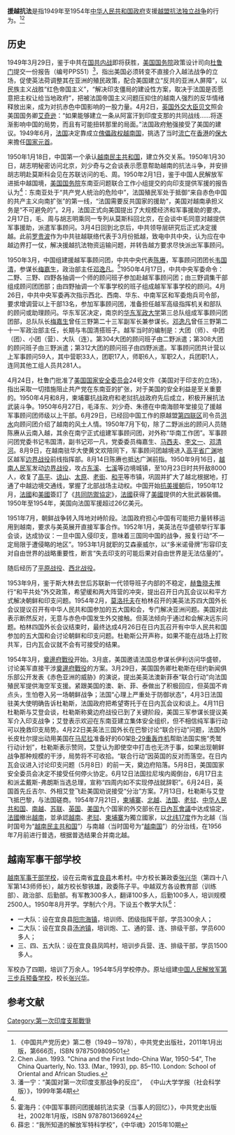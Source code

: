 '''援越抗法'''是指1949年至1954年[[中华人民共和国政府|中华人民共和国政府]]支援[[越盟|越盟]][[第一次印度支那戰爭|抗法独立战争]]的行为。<ref>《中国共产党历史》第二卷（1949－1978），中共党史出版社，2011年1月出版，第666页，ISBN 9787509809501</ref><ref>Chen Jian. 1993. "China and the First Indo-China War, 1950-54", The China Quarterly, No. 133. (Mar., 1993), pp. 85–110. London: School of Oriental and African Studies.</ref>
==历史==
1949年3月29日，鉴于中共在[[国共内战|国共内战]]即将获胜，[[美国国务院|美国国务院]]政策设计司向[[杜鲁门|杜鲁门]]提交一份报告（编号PPS51）<ref name="pyn">潘一宁：“美国对第一次印度支那战争的反应”， 《中山大学学报（社会科学版）》，1999年第4期</ref>，指出美国必须转变不直接介入越法战争的立场，促使英法荷调整其在亚洲的殖民政策，配合美国建立“反共的亚洲人屏障”，以民族主义战胜“红色帝国主义”，“解决印支僵局的建设性方案，取决于法国是否愿意把主权让给当地政府”，把被法国帝国主义问题压抑住的越南人强烈的反华情绪释放出来，成为对抗赤色中国影响的一股力量。4月2日，[[英国外交大臣|英国外交大臣]][[欧内斯特·贝文|贝文]]照会美国国务卿[[迪安·艾奇逊|艾奇逊]]：“如果能够建立一条从阿富汗到印度支那的共同战线……将逐渐影响中国的局势，而且有可能扭转那里的局面。”法国政府勉强接受了美国的建议。1949年6月，[[法国|法国]]决定靠成立[[傀儡政权|傀儡政权]][[越南国|越南国]]，挑选了当时[[流亡|流亡]]在[[香港|香港]]的[[保大帝|保大]]来擔任[[国家元首|国家元首]]。

1950年1月18日，中国第一个承认[[越南民主共和国|越南民主共和国]]，建立外交关系。1950年1月30日，胡志明秘密访问北京，刘少奇与之会谈表示愿意帮助越南的抗法斗争，并安排胡志明赴莫斯科会见在苏联访问的毛、周。1950年2月1日，鉴于中国人民解放军进抵中越国境，[[美国国务院|美国国务院]]东南亚问题联合工作小组提交的向印支提供军援的报告认为<ref name="pyn"/>：东南亚处于“共产党人统治的危险中”，法国殖民军处于抵御“来自赤色中国的共产主义向南扩张”的第一线，“法国需要反共国家的援助”，美国对越南承担义务是“不可避免的”。2月，法国正式向美国提出了大规模经济和军事援助的要求。2月17日，毛、周与胡志明乘同一专列从莫斯科回北京，在会谈中毛同意对越提供军事援助，派遣军事顾问。3月4日回到北京后，中共领导层研究后正式决定援越。此前[[罗贵波|罗贵波]]作为中共驻越联络代表于3月份抵越，致电中共中央，认为应在中越边界打一仗，解决援越抗法物资运输问题，并转告越方要求尽快派出军事顾问。

1950年3月，中国组建援越军事顾问团，中共中央代表[[陈赓|陈赓]]，军事顾问团团长[[韦国清|韦国清]]，参谋长[[梅嘉生|梅嘉生]]，政治部主任[[邓逸凡|邓逸凡]]。<ref>霍海丹：《中国军事顾问团援越抗法实录（当事人的回忆）》，中共党史出版社，2002年1月版，ISBN 9787801366924 </ref>1950年4月17日，中共中央军委命令：二野、三野、四野各抽调一个师的顾问班子参加赴越军事顾问团；由三野调集干部组成顾问团团部；由四野抽调一个军事学校的班子组成越军军事学校的顾问。4月26日，中共中央军委再次指示西北、西南、华东、中南军区和军委炮兵司令部，要求增调营以上干部13名，参加军事顾问团，准备担任越军高级指挥机关和部队的顾问或助理顾问。华东军区决定，南京的[[华东军政大学|华东军政大学]]第三总队组成军事顾问团团部，总队队长[[梅嘉生|梅嘉生]]曾任三野第二十三军副军长兼参谋长。[[邓逸凡|邓逸凡]]曾任三野第二十一军政治部主任，长期与韦国清搭班子。越军当时的编制是：大团（师）、中团（团）、小团（营）、大队（连）。第304大团的顾问班子由二野派遣；第308大团的顾问班子由三野派遣；第312大团的顾问班子由四野派遣。军事顾问团共计营以上军事顾问59人，其中营职33人，团职17人，师职6人，军职2人，兵团职1人，连同其他工组人员共281人。

4月24日，杜鲁门批准了[[美国国家安全委员会|美国国家安全委员会]]24号文件《美国对于印支的立场》，指出采取一切措施阻止共产党在东南亚的扩张，对于美国的安全利益是至关重要的。1950年4月和8月，柬埔寨抗战政府和老挝抗战政府先后成立，积极开展抗法武装斗争。1950年6月27日，毛泽东、刘少奇、朱德在中南海颐年堂接见了援越军事顾问团师级以上干部。6月29日，已经回中国工作的原越盟[[联区|第四联区]]司令员[[洪水_(军事将领)|洪水]]向顾问团介绍了越南的风土人情。1950年7月下旬，除了二野派出的顾问人员随陈赓从云南入越，其余在南宁正式组建军事顾问团，对外称“华南工作团”。军事顾问团党委书记韦国清，副书记邓一凡，党委委员梅嘉生、[[马西夫|马西夫]]、[[李文一|李文一]]、[[邓清河|邓清河]]。8月9日，在越南驻华大使黄文欢陪同下，军事顾问团越境进入[[高平省|高平省]][[广渊|广渊]]地区越军[[边界战役|边界战役]]前线指挥部。8月14日陈赓也抵达广渊前指。1950年9月16日，[[越南人民军|越南人民军]]发动[[边界战役|边界战役]]，攻占[[东溪|东溪]]、[[七溪|七溪]]等边境城镇，至10月23日时共歼敌8000人，收复了[[高平|高平]]、[[谅山|谅山]]、[[太原市_(越南)|太原]]、[[老街市|老街]]、[[和平市|和平]]等市镇，巩固并扩大了越北根据地，打通了中越边境交通线，掌握了北部战场主动权。中国开始[[抗美援朝|抗美援朝]]后，1950年12月，[[法國|法國]]和[[美國|美國]]簽訂了《[[美法關係|共同防禦協定]]》，[[法國|法國]]获得了[[美國|美國]]提供的大批武器裝備。1950年至1954年，美国向法国军援超过26亿美元。

1951年7月，朝鲜战争转入阵地对峙阶段。法国政府担心中国有可能把力量转移运用到越南，要求与美英展开直接军事合作。1952年1月，美英法在华盛顿举行军事会谈，达成协议：一旦中国入侵印支，意味着三国同中国的战争，报复行动“不一定局限于遭侵略的地区”。1953年1月就职的艾森豪威尔，以“多米诺骨牌”形容印支对自由世界的战略重要性，断言“失去印支的可能后果对自由世界是无法估量的”。

随后经历了[[平原战役|平原战役]]、[[西北战役|西北战役]]。

1953年9月，鉴于斯大林去世后苏联新一代领导班子内部的不稳定，[[赫鲁晓夫|赫鲁晓夫]]推行“和平共处”外交政策，希望缓和两大阵营的冲突，提出召开日内瓦会议以和平方式解决朝鲜和印支问题。1954年2月，[[莫洛托夫|莫洛托夫]]在柏林召开的美英法苏四大国外长会议提议召开有中华人民共和国参加的五大国和会，专门解决亚洲问题。美国对此表示断然反对，无意与赤色中国发生外交接触。但英法倾向于通过和会解决远东问题。柏林四国外长会议结束时，最终达成4月26日在日内瓦召开有中华人民共和国参加的五大国和会讨论朝鲜和印支问题。杜勒斯公开声称，如果不能在战场上打败共军，日内瓦会议就不会有可接受的结果。

1954年3月，[[奠邊府戰役|奠邊府戰役]]开始。3月底，美国邀请法国总参谋长伊利访问华盛顿，讨论美军直接干涉[[奠邊府戰役|奠邊府戰役]]的方案。3月29日，美国国务卿杜勒斯在纽约新闻俱乐部公开发表《赤色亚洲的威胁》的演说，提出美英法澳新菲泰“联合行动”向法国殖民军提供海空军支援。紧跟美国的澳、新、菲、泰做出了积极回应，但英国不肯点头，生怕卷入另一场朝鲜战争；法国“心理上严重处于防御状态”，4月3日法国驻美大使明确告诉杜勒斯，法国政府把希望寄托于在日内瓦会议和谈上。4月11日杜勒斯与艾登会谈，杜勒斯称奠边府战役已到了关键阶段，美国三军参谋长提议美军介入印支战争；艾登表示欢迎在东南亚建立集体安全组织，但不相信纯军事行动可以挽救印支局势。4月22日美英法三国外长在巴黎讨论“联合行动”问题，法国外长皮杜尔提出动用美国在[[马尼拉|马尼拉]]准备好的60架[[B-29轟炸機|B-29重轰炸机]]帮助法国实施“秃鹫行动计划”，杜勒斯表示赞同，艾登认为即使空中打击也无济于事，如果出现朝鲜战争那种规模的干涉，局势将不可收拾。“联合行动”因英国的反对而落空。在日内瓦会议进入讨论印支问题（5月8日）的前一天，奠边府陷落。5月8日，美国国家安全委员会决定不接受任何停火协定。6月12日法国拉尼埃内阁倒台，6月17日主和派孟戴斯-弗朗斯当选总理，宣称“四周内如不实现停战就辞职”。6月24日，英国首先丘吉尔、外相艾登飞赴美国劝说接受“分治”方案。7月13日，杜勒斯与艾登飞抵巴黎，与法国磋商。1954年7月21日，[[柬埔寨|柬埔寨]]、[[北越|北越]]、[[法国|法国]]、[[老挝|老挝]]、[[中华人民共和国|中华人民共和国]]、[[南越|南越]]、[[苏联|苏联]]、[[英国|英国]]、[[美国|美国]]九个国家的外交部长在[[日內瓦會議_(1954年)|日內瓦會議]]中达成協定，[[法國|法國]]撤出[[越南|越南]]，並承認[[越南|越南]]、[[老挝|老挝]]、[[柬埔寨|柬埔寨]]为獨立國家，以[[北纬17度|北纬17度]]作为北越（当时国号为“[[越南民主共和国|越南民主共和国]]”）与南越（当时国号为“[[越南国|越南国]]”）的分治线，在1956年7月前进行普选，根据普选结果合并南北越。

==越南军事干部学校==
[[越南军事干部学校|越南军事干部学校]]，设在云南省[[宜良县|宜良县]]木希村。中方校长兼政委[[张兴华|张兴华]]（第四十八军第143师师长），越方校长黎铁雄，政委陈子平。中越双方各设教育部（训练部）、政治部、后勤部。有军教300多人，翻译100多人，后勤100多人，培训规模2500人。1950年8月开学。学制六个月。下设五个教学大队<ref>薛忠：“我所知道的解放军特科学校”，《中华魂》2015年10期</ref>：
* 一大队：设在宜良县[[阳宗海镇|阳宗海镇]]，培训师、团级指挥干部，学员300余人；
* 二大队：设在宜良县[[汤池镇_(宜良县)|汤池镇]]，培训炮、工、通的营、连、排级干部，学员600多人；
* 三、四、五大队：设在宜良县凤鸣村，培训步兵营、连、排级干部，学员1500多人。
军校办了四期，培训了万余人。1954年5月学校停办。原址组建[[中国人民解放军第三步兵预备学校|中国人民解放军第三步兵预备学校]]，校长[[张兴华|张兴华]]。

==参考文献==
<references/>
[[Category:第一次印度支那戰爭|Category:第一次印度支那戰爭]]